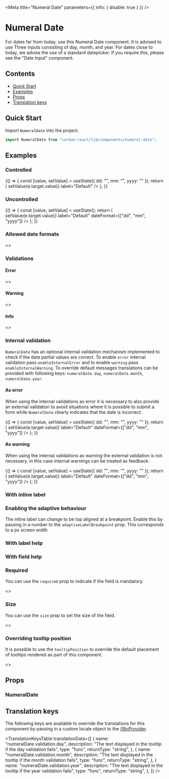 

<Meta title="Numeral Date" parameters={{ info: { disable: true } }} />

# Numeral Date

For dates far from today, use this Numeral Date component. It is advised to use Three inputs consisting of day, month, and year.
For dates close to today, we advise the use of a standard datepicker. If you require this, please see the "Date Input" component.

## Contents

- [Quick Start](#quick-start)
- [Examples](#examples)
- [Props](#props)
- [Translation keys](#translation-keys)

## Quick Start

Import `NumeralDate` into the project.

```javascript
import NumeralDate from "carbon-react/lib/components/numeral-date";
```

## Examples

### Controlled

<Canvas>
  <Story name="controlled">
    {() => {
      const [value, setValue] = useState({ dd: "", mm: "", yyyy: "" });
      return (
        <NumeralDate
          value={value}
          onChange={(e) => setValue(e.target.value)}
          label="Default"
        />
      );
    }}
  </Story>
</Canvas>

### Uncontrolled

<Canvas>
  <Story name="uncontrolled">
    {() => {
      const [value, setValue] = useState();
      return (
        <NumeralDate
          defaultValue={{ dd: "01", mm: "02", yyyy: "2020" }}
          onChange={(e) => setValue(e.target.value)}
          label="Default"
          dateFormat={["dd", "mm", "yyyy"]}
        />
      );
    }}
  </Story>
</Canvas>

### Allowed date formats

<Canvas>
  <Story name="allowed date formats">
    <>
      <NumeralDate
        label="DD/MM/YYYY - default"
        dateFormat={["dd", "mm", "yyyy"]}
      />
      <NumeralDate label="MM/DD/YYYY" dateFormat={["mm", "dd", "yyyy"]} />
      <NumeralDate label="DD/MM" dateFormat={["dd", "mm"]} />
      <NumeralDate label="MM/DD" dateFormat={["mm", "dd"]} />
      <NumeralDate label="MM/YYYY" dateFormat={["mm", "yyyy"]} />
    </>
  </Story>
</Canvas>

### Validations

#### Error

<Canvas>
  <Story
    name="date Component has Error"
    parameters={{ chromatic: { disable: true } }}
  >
    <>
      <NumeralDate
        dateFormat={["dd", "mm", "yyyy"]}
        error="This is an error message. It alerts the user to an error"
        label="As string"
      />
      <NumeralDate
        dateFormat={["dd", "mm", "yyyy"]}
        error="This is an error message. It alerts the user to an error"
        label="As string - displayed on a label"
        validationOnLabel
      />
      <NumeralDate
        dateFormat={["dd", "mm", "yyyy"]}
        error={true}
        label="As boolean"
      />
    </>
  </Story>
</Canvas>

#### Warning

<Canvas>
  <Story
    name="date Component has Warning"
    parameters={{ chromatic: { disable: true } }}
  >
    <>
      <NumeralDate
        dateFormat={["dd", "mm", "yyyy"]}
        warning="This is a warning message. It alerts the user to a warning."
        label="As string"
      />
      <NumeralDate
        dateFormat={["dd", "mm", "yyyy"]}
        warning="This is a warning message. It alerts the user to a warning."
        label="As string - displayed on a label"
        validationOnLabel
      />
      <NumeralDate
        dateFormat={["dd", "mm", "yyyy"]}
        warning={true}
        label="As boolean"
      />
    </>
  </Story>
</Canvas>

#### Info

<Canvas>
  <Story
    name="date Component has Info"
    parameters={{ chromatic: { disable: true } }}
  >
    <>
      <NumeralDate
        dateFormat={["dd", "mm", "yyyy"]}
        info="This is an info message. It alerts the user to an info."
        label="As string"
      />
      <NumeralDate
        dateFormat={["dd", "mm", "yyyy"]}
        info="This is an info message. It alerts the user to an info."
        label="As string - displayed on a label"
        validationOnLabel
      />
      <NumeralDate
        dateFormat={["dd", "mm", "yyyy"]}
        info={true}
        label="As boolean"
      />
    </>
  </Story>
</Canvas>

### Internal validation

`NumeralDate` has an optional internal validation mechanism implemented to check if the date partial values are correct.
To enable `error` internal validation pass `enableInternalError` and to enable `warning` pass `enableInternalWarning`.
To override default messages translations can be provided with following keys: `numeralDate.day`, `numeralDate.month`, `numeralDate.year`.

#### As error

When using the internal validations as error it is necessary to also provide an external validation to avoid situations where it is possible to submit a form while `NumeralDate` clearly indicates that the date is incorrect.

<Canvas>
  <Story
    name="internal validation - error"
    parameters={{ chromatic: { disable: true } }}
  >
    {() => {
      const [value, setValue] = useState({ dd: "", mm: "", yyyy: "" });
      return (
        <NumeralDate
          enableInternalError
          error="This field is required."
          value={value}
          onChange={(e) => setValue(e.target.value)}
          label="Default"
          dateFormat={["dd", "mm", "yyyy"]}
        />
      );
    }}
  </Story>
</Canvas>

#### As warning

When using the internal validations as warning the external validation is not necessary, in this case internal warnings can be treated as feedback.

<Canvas>
  <Story
    name="internal validation - warning"
    parameters={{ chromatic: { disable: true } }}
  >
    {() => {
      const [value, setValue] = useState({ dd: "", mm: "", yyyy: "" });
      return (
        <NumeralDate
          enableInternalWarning
          value={value}
          onChange={(e) => setValue(e.target.value)}
          label="Default"
          dateFormat={["dd", "mm", "yyyy"]}
        />
      );
    }}
  </Story>
</Canvas>

### With inline label

<Canvas>
  <Story name="inline label">
    <NumeralDate
      dateFormat={["dd", "mm", "yyyy"]}
      label="Inline"
      labelInline
      labelAlign="right"
      labelWidth={30}
    />
  </Story>
</Canvas>

### Enabling the adaptive behaviour

The inline label can change to be top aligned at a breakpoint. Enable this by passing in a number to the `adaptiveLabelBreakpoint` prop. This corresponds to a px screen width

<Canvas>
  <Story
    name="enabling adaptive behaviour"
    parameters={{ chromatic: { disable: true } }}
  >
    <NumeralDate
      dateFormat={["dd", "mm", "yyyy"]}
      label="Inline"
      labelAlign="right"
      labelWidth={30}
      adaptiveLabelBreakpoint={960}
    />
  </Story>
</Canvas>

### With label help

<Canvas>
  <Story name="with label help">
    <NumeralDate
      dateFormat={["dd", "mm", "yyyy"]}
      label="With label help"
      labelHelp="Label help"
      helpAriaLabel="Help"
    />
  </Story>
</Canvas>

### With field help

<Canvas>
  <Story name="with field help">
    <NumeralDate
      dateFormat={["dd", "mm", "yyyy"]}
      label="With label help"
      fieldHelp="Field help"
    />
  </Story>
</Canvas>

### Required

You can use the `required` prop to indicate if the field is mandatory.

<Canvas>
  <Story name="required">
    <>
      <NumeralDate
        label="Date of Birth"
        dateFormat={["dd", "mm", "yyyy"]}
        required
      />
    </>
  </Story>
</Canvas>

### Size

You can use the `size` prop to set the size of the field.

<Canvas>
  <Story name="size">
    <>
      <NumeralDate
        label="Date of Birth"
        dateFormat={["dd", "mm", "yyyy"]}
        size="small"
      />
      <NumeralDate
        label="Date of Birth"
        dateFormat={["dd", "mm", "yyyy"]}
        size="medium"
      />
      <NumeralDate
        label="Date of Birth"
        dateFormat={["dd", "mm", "yyyy"]}
        size="large"
      />
    </>
  </Story>
</Canvas>

### Overriding tooltip position

It is possible to use the `tooltipPosition` to override the default placement of tooltips rendered as part of this component.

<Canvas>
  <Story
    name="overriding tooltip position"
    parameters={{ chromatic: { disable: true } }}
  >
    <>
      <NumeralDate
        dateFormat={["dd", "mm", "yyyy"]}
        error="Tooltip position set to top"
        label="As string"
        tooltipPosition="top"
      />
      <NumeralDate
        dateFormat={["dd", "mm", "yyyy"]}
        error="Tooltip position set to right"
        label="As string - displayed on a label"
        validationOnLabel
        tooltipPosition="right"
      />
    </>
  </Story>
</Canvas>

## Props

### NumeralDate

<StyledSystemProps of={NumeralDate} noHeader margin />

## Translation keys

The following keys are available to override the translations for this component by passing in a custom locale object to the
[i18nProvider](https://carbon.sage.com/?path=/story/documentation-i18n--page).

<TranslationKeysTable
  translationData={[
    {
      name: "numeralDate.validation.day",
      description:
        "The text displayed in the tooltip if the day validation fails",
      type: "func",
      returnType: "string",
    },
    {
      name: "numeralDate.validation.month",
      description:
        "The text displayed in the tooltip if the month validation fails",
      type: "func",
      returnType: "string",
    },
    {
      name: "numeralDate.validation.year",
      description:
        "The text displayed in the tooltip if the year validation fails",
      type: "func",
      returnType: "string",
    },
  ]}
/>
